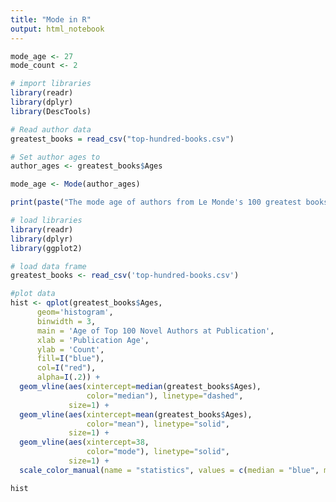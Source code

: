 ```yaml
---
title: "Mode in R"
output: html_notebook
---
```

```r
mode_age <- 27
mode_count <- 2
```

```r
# import libraries
library(readr)
library(dplyr)
library(DescTools)

# Read author data
greatest_books = read_csv("top-hundred-books.csv")

# Set author ages to 
author_ages <- greatest_books$Ages

mode_age <- Mode(author_ages)

print(paste("The mode age of authors from Le Monde's 100 greatest books is: ", mode_age[1]))
```

```r
# load libraries
library(readr)
library(dplyr)
library(ggplot2)

# load data frame
greatest_books <- read_csv('top-hundred-books.csv')

#plot data
hist <- qplot(greatest_books$Ages,
      geom='histogram',
      binwidth = 3,  
      main = 'Age of Top 100 Novel Authors at Publication', 
      xlab = 'Publication Age',
      ylab = 'Count',
      fill=I("blue"), 
      col=I("red"), 
      alpha=I(.2)) +
  geom_vline(aes(xintercept=median(greatest_books$Ages),
                 color="median"), linetype="dashed",
             size=1) +
  geom_vline(aes(xintercept=mean(greatest_books$Ages),
                 color="mean"), linetype="solid",
             size=1) +
  geom_vline(aes(xintercept=38,
                 color="mode"), linetype="solid",
             size=1) +
  scale_color_manual(name = "statistics", values = c(median = "blue", mean = "red", mode="green"))

hist
```